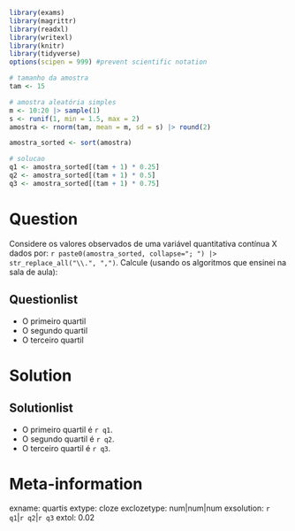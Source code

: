 ```r
library(exams)
library(magrittr)
library(readxl)
library(writexl)
library(knitr)
library(tidyverse)
options(scipen = 999) #prevent scientific notation 

# tamanho da amostra
tam <- 15

# amostra aleatória simples
m <- 10:20 |> sample(1)
s <- runif(1, min = 1.5, max = 2)
amostra <- rnorm(tam, mean = m, sd = s) |> round(2)

amostra_sorted <- sort(amostra)

# solucao
q1 <- amostra_sorted[(tam + 1) * 0.25]
q2 <- amostra_sorted[(tam + 1) * 0.5]
q3 <- amostra_sorted[(tam + 1) * 0.75]
```

Question
========
Considere os valores observados de uma variável quantitativa contínua X dados por: `r paste0(amostra_sorted, collapse="; ") |> str_replace_all("\\.", ",")`. Calcule (usando os algoritmos que ensinei na sala de aula):

Questionlist
------------
* O primeiro quartil
* O segundo quartil
* O terceiro quartil

Solution
========
Solutionlist
------------
* O primeiro quartil é `r q1`.
* O segundo quartil é `r q2`.
* O terceiro quartil é `r q3`.

Meta-information
================
exname: quartis
extype: cloze
exclozetype: num|num|num
exsolution: `r q1`|`r q2`|`r q3`
extol: 0.02